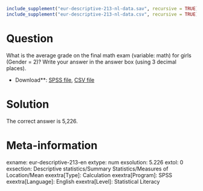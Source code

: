 ```r
include_supplement("eur-descriptive-213-nl-data.sav", recursive = TRUE)
include_supplement("eur-descriptive-213-nl-data.csv", recursive = TRUE)
```

Question
========
What is the average grade on the final math exam (variable: math) for girls (Gender = 2)? Write your answer in the answer box (using 3 decimal places).

* Download**: [SPSS file](eur-descriptive-213-nl-data.sav), [CSV file](eur-descriptive-213-nl-data.csv)


Solution
========
The correct answer is 5,226.

Meta-information
================
exname: eur-descriptive-213-en
extype: num
exsolution: 5.226
extol: 0
exsection: Descriptive statistics/Summary Statistics/Measures of Location/Mean
exextra[Type]: Calculation
exextra[Program]: SPSS
exextra[Language]: English
exextra[Level]: Statistical Literacy
